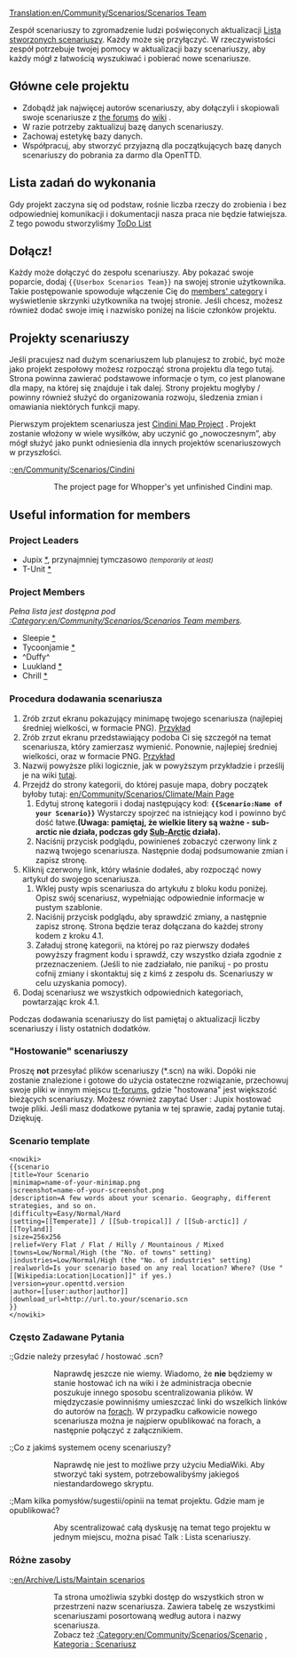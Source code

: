 [[Translation:en/Community/Scenarios/Scenarios Team]]

Zespół scenariuszy to zgromadzenie ludzi poświęconych aktualizacji [[pl/Community/Scenarios/Main Page|Lista stworzonych scenariuszy]]. Każdy może się przyłączyć. W rzeczywistości zespół potrzebuje twojej pomocy w aktualizacji bazy scenariuszy, aby każdy mógł z łatwością wyszukiwać i pobierać nowe scenariusze.

==Główne cele projektu==

* Zdobądź jak najwięcej autorów scenariuszy, aby dołączyli i skopiowali swoje scenariusze z [http://www.tt-forums.net/viewforum.php?f=60 the forums] do [[pl/Community/Scenarios/Main Page| wiki]] .
* W razie potrzeby zaktualizuj bazę danych scenariuszy.
* Zachowaj estetykę bazy danych.
* Współpracuj, aby stworzyć przyjazną dla początkujących bazę danych scenariuszy do pobrania za darmo dla OpenTTD.

==Lista zadań do wykonania==
Gdy projekt zaczyna się od podstaw, rośnie liczba rzeczy do zrobienia i bez odpowiedniej komunikacji i dokumentacji nasza praca nie będzie łatwiejsza. Z tego powodu stworzyliśmy  [[en/Archive/Community/Scenarios Team ToDo List|ToDo List]]

==Dołącz!==

Każdy może dołączyć do zespołu scenariuszy. Aby pokazać swoje poparcie, dodaj <code><nowiki>{{Userbox Scenarios Team}}</nowiki></code> na swojej stronie użytkownika. Takie postępowanie spowoduje włączenie Cię do [[:Category:en/Community/Scenarios/Scenarios Team members|members' category]] i wyświetlenie skrzynki użytkownika na twojej stronie. Jeśli chcesz, możesz również dodać swoje imię i nazwisko poniżej na liście członków projektu.

==Projekty scenariuszy==

Jeśli pracujesz nad dużym scenariuszem lub planujesz to zrobić, być może jako projekt zespołowy możesz rozpocząć
strona projektu dla tego tutaj. Strona powinna zawierać podstawowe informacje o tym, co jest planowane dla mapy, na której się znajduje i tak dalej. Strony projektu mogłyby / powinny również służyć do organizowania rozwoju, śledzenia zmian i omawiania niektórych funkcji mapy.

Pierwszym projektem scenariusza jest  [[en/Community/Scenarios/Cindini|Cindini Map Project]] . Projekt zostanie włożony w wiele wysiłków, aby uczynić go „nowoczesnym”, aby mógł służyć jako punkt odniesienia dla innych projektów scenariuszowych w przyszłości.

:;[[en/Community/Scenarios/Cindini]]
::The project page for Whopper's yet unfinished Cindini map.

==Useful information for members==

===Project Leaders===

* Jupix [http://www.tt-forums.net/profile.php?mode=viewprofile&u=6127 *], przynajmniej tymczasowo <small>''(temporarily at least)''</small>
* T-Unit [http://www.tt-forums.net/profile.php?mode=viewprofile&u=16437 *]

===Project Members===

''Pełna lista jest dostępna pod [[:Category:en/Community/Scenarios/Scenarios Team members]].''

*Sleepie [http://www.tt-forums.net/profile.php?mode=viewprofile&u=15521 *]
*Tycoonjamie [http://www.tt-forums.net/profile.php?mode=viewprofile&u=11355 *]
*^Duffy^
*Luukland [http://www.tt-forums.net/profile.php?mode=viewprofile&u=18632 *]
*Chrill [http://www.tt-forums.net/memberlist.php?mode=viewprofile&u=5436 * ]

===Procedura dodawania scenariusza===

# Zrób zrzut ekranu pokazujący minimapę twojego scenariusza (najlepiej średniej wielkości, w formacie PNG). [http://wiki.openttd.org/index.php/File:Scn-echo-minimap.png Przykład]
# Zrób zrzut ekranu przedstawiający podoba Ci się szczegół na temat scenariusza, który zamierzasz wymienić. Ponownie, najlepiej średniej wielkości, oraz w formacie PNG. [http://wiki.openttd.org/index.php/File:Scn-echo-screenshot.png Przykład]
# Nazwij powyższe pliki logicznie, jak w powyższym przykładzie i prześlij je na wiki [[Special:Upload|tutaj]].
# Przejdź do strony kategorii, do której pasuje mapa, dobry początek byłoby tutaj: [[en/Community/Scenarios/Climate/Main Page]]<!--[[Scenariusz według ustawień]]-->
## Edytuj stronę kategorii i dodaj następujący kod: '''<code><nowiki>{{Scenario:Name of your Scenario}}</nowiki><!--<nowiki>{{Scenariusz: nazwa twojego scenariusza}}</nowiki>--></code>''' Wystarczy spojrzeć na istniejący kod i powinno być dość łatwe.'''(Uwaga: pamiętaj, że wielkie litery są ważne - <nowiki>sub-arctic</nowiki> nie działa, podczas gdy [[pl/Manual/Klimat#arktyczny|Sub-Arctic]]<!--Sub-Arktyczny--> działa). '''
## Naciśnij przycisk podglądu, powinieneś zobaczyć czerwony link z nazwą twojego scenariusza. Następnie dodaj podsumowanie zmian i zapisz stronę.
# Kliknij czerwony link, który właśnie dodałeś, aby rozpocząć nowy artykuł do swojego scenariusza.
## Wklej pusty wpis scenariusza do artykułu z bloku kodu poniżej. Opisz swój scenariusz, wypełniając odpowiednie informacje w pustym szablonie.
## Naciśnij przycisk podglądu, aby sprawdzić zmiany, a następnie zapisz stronę. Strona będzie teraz dołączana do każdej strony kodem z kroku 4.1.
## Załaduj stronę kategorii, na której po raz pierwszy dodałeś powyższy fragment kodu i sprawdź, czy wszystko działa zgodnie z przeznaczeniem. (Jeśli to nie zadziałało, nie panikuj - po prostu cofnij zmiany i skontaktuj się z kimś z zespołu ds. Scenariuszy w celu uzyskania pomocy).
# Dodaj scenariusz we wszystkich odpowiednich kategoriach, powtarzając krok 4.1.

Podczas dodawania scenariuszy do list pamiętaj o aktualizacji liczby scenariuszy i listy ostatnich dodatków.

==="Hostowanie" scenariuszy===
Proszę '''not''' przesyłać plików scenariuszy (*.scn) na wiki. Dopóki nie zostanie znalezione i gotowe do użycia ostateczne rozwiązanie, przechowuj swoje pliki w innym miejscu [http://www.tt-forums.net/viewforum.php?f=60 tt-forums], gdzie "hostowana" jest większość bieżących scenariuszy. Możesz również zapytać User : Jupix hostować twoje pliki. Jeśli masz dodatkowe pytania w tej sprawie, zadaj pytanie <!--[[Talk:List of player-made scenarios|here]]-->tutaj.
Dziękuję.

===Scenario template===

<pre>
<nowiki>
{{scenario
|title=Your Scenario
|minimap=name-of-your-minimap.png
|screenshot=name-of-your-screenshot.png
|description=A few words about your scenario. Geography, different strategies, and so on.
|difficulty=Easy/Normal/Hard
|setting=[[Temperate]] / [[Sub-tropical]] / [[Sub-arctic]] / [[Toyland]]
|size=256x256
|relief=Very Flat / Flat / Hilly / Mountainous / Mixed
|towns=Low/Normal/High (the "No. of towns" setting)
|industries=Low/Normal/High (the "No. of industries" setting)
|realworld=Is your scenario based on any real location? Where? (Use "[[Wikipedia:Location|Location]]" if yes.)
|version=your.openttd.version
|author=[[user:author|author]]
|download_url=http://url.to.your/scenario.scn
}}
</nowiki>
</pre>

===Często Zadawane Pytania===

:;Gdzie należy przesyłać / hostować .scn?
::Naprawdę jeszcze nie wiemy. Wiadomo, że '''nie''' będziemy w stanie hostować ich na wiki i że administracja obecnie poszukuje innego sposobu scentralizowania plików. W międzyczasie powinniśmy umieszczać linki do wszelkich linków do autorów na [http://www.tt-forums.net/viewforum.php?f=60 forach]. W przypadku całkowicie nowego scenariusza można je najpierw opublikować na forach, a następnie połączyć z załącznikiem.

:;Co z jakimś systemem oceny scenariuszy?
::Naprawdę nie jest to możliwe przy użyciu MediaWiki. Aby stworzyć taki system, potrzebowalibyśmy jakiegoś niestandardowego skryptu.

:;Mam kilka pomysłów/sugestii/opinii na temat projektu. Gdzie mam je opublikować?
::Aby scentralizować całą dyskusję na temat tego projektu w jednym miejscu, można pisać <!--[[Talk:List of player-made scenarios]]-->Talk : Lista scenariuszy.

===Różne zasoby===


:;[[en/Archive/Lists/Maintain scenarios]] <!--[[Grupa Scenarios/Pl/Maintain scenarios]]-->
::Ta strona umożliwia szybki dostęp do wszystkich stron w przestrzeni nazw scenariusza. Zawiera tabelę ze wszystkimi scenariuszami posortowaną według autora i nazwy scenariusza.
::Zobacz też [[:Category:en/Community/Scenarios/Scenario]] , [[:Category:pl/Scenariusz|Kategoria : Scenariusz]]